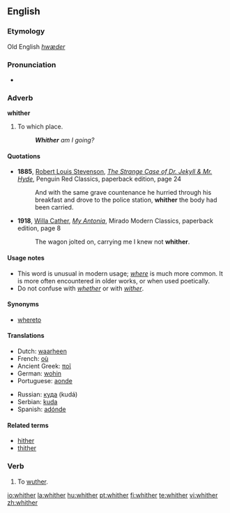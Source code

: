 ==English==

===Etymology===
Old English ''[[hwæder]]''

===Pronunciation===
* {{audio|en-us-whither.ogg|Audio (US)}}
*: {{rhymes|ɪðə(r)}}

===Adverb===
'''whither'''

# {{archaic|quaint}} To which place.
#: '''''Whither''' am I going?''

====Quotations====
* '''1885''', [[w:Robert Louis Stevenson|Robert Louis Stevenson]], ''[[w:The Strange Case of Dr. Jekyll & Mr. Hyde|The Strange Case of Dr. Jekyll & Mr. Hyde]]'', Penguin Red Classics, paperback edition, page 24
*: And with the same grave countenance he hurried through his breakfast and drove to the police station, '''whither''' the body had been carried.
* '''1918''', [[w:Willa Cather|Willa Cather]], ''[[w:My Antonia|My Antonia]]'', Mirado Modern Classics, paperback edition, page 8
*: The wagon jolted on, carrying me I knew not '''whither'''.

====Usage notes====
* This word is unusual in modern usage; ''[[where]]'' is much more common. It is more often encountered in older works, or when used poetically.
* Do not confuse with ''[[whether]]'' or with ''[[wither]]''.

====Synonyms====
* [[whereto]]

====Translations====
{{trans-top|to which place}}
* Dutch: [[waarheen]]
* French: [[où]]
* Ancient Greek: [[ποῖ]]
* German: [[wohin]]
* Portuguese: [[aonde]]
{{trans-mid}}
* Russian: [[куда]] (kudá)
* Serbian: [[kuda]]
* Spanish: [[adónde]]
{{trans-bottom}}

====Related terms====
* [[hither]]
* [[thither]]

===Verb===
{{en-verb}}

# {{intransitive|obsolete|dialectal}} To [[wuther]].

[[io:whither]]
[[la:whither]]
[[hu:whither]]
[[pt:whither]]
[[fi:whither]]
[[te:whither]]
[[vi:whither]]
[[zh:whither]]